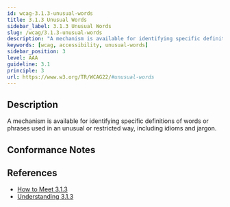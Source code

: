```yaml
---
id: wcag-3.1.3-unusual-words
title: 3.1.3 Unusual Words
sidebar_label: 3.1.3 Unusual Words
slug: /wcag/3.1.3-unusual-words
description: "A mechanism is available for identifying specific definitions of words or phrases used in an unusual or restricted way, including idioms and jargon."
keywords: [wcag, accessibility, unusual-words]
sidebar_position: 3
level: AAA
guideline: 3.1
principle: 3
url: https://www.w3.org/TR/WCAG22/#unusual-words
---
```


## Description

A mechanism is available for identifying specific definitions of words or phrases used in an unusual or restricted way, including idioms and jargon.

## Conformance Notes



## References

- [How to Meet 3.1.3](https://www.w3.org/WAI/WCAG22/quickref/#unusual-words)
- [Understanding 3.1.3](https://www.w3.org/WAI/WCAG22/Understanding/unusual-words.html)


